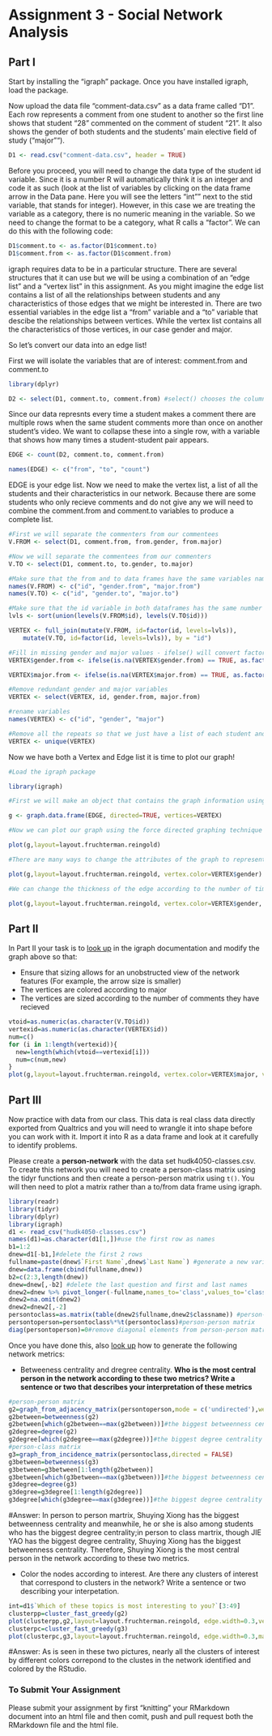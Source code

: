 # Assignment 3 - Social Network Analysis

## Part I
Start by installing the "igraph" package. Once you have installed igraph, load the package.

Now upload the data file "comment-data.csv" as a data frame called "D1". Each row represents a comment from one student to another so the first line shows that student "28" commented on the comment of student "21". It also shows the gender of both students and the students' main elective field of study ("major"").

```r
D1 <- read.csv("comment-data.csv", header = TRUE)
```

Before you proceed, you will need to change the data type of the student id variable. Since it is a number R will automatically think it is an integer and code it as such (look at the list of variables by clicking on the data frame arrow in the Data pane. Here you will see the letters "int"" next to the stid variable, that stands for integer). However, in this case we are treating the variable as a category, there is no numeric meaning in the variable. So we need to change the format to be a category, what R calls a "factor". We can do this with the following code:

```r
D1$comment.to <- as.factor(D1$comment.to)
D1$comment.from <- as.factor(D1$comment.from)
```

igraph requires data to be in a particular structure. There are several structures that it can use but we will be using a combination of an "edge list" and a "vertex list" in this assignment. As you might imagine the edge list contains a list of all the relationships between students and any characteristics of those edges that we might be interested in. There are two essential variables in the edge list a "from" variable and a "to" variable that descibe the relationships between vertices. While the vertex list contains all the characteristics of those vertices, in our case gender and major.

So let's convert our data into an edge list!

First we will isolate the variables that are of interest: comment.from and comment.to

```r
library(dplyr)

D2 <- select(D1, comment.to, comment.from) #select() chooses the columns
```

Since our data represnts every time a student makes a comment there are multiple rows when the same student comments more than once on another student's video. We want to collapse these into a single row, with a variable that shows how many times a student-student pair appears.

```r

EDGE <- count(D2, comment.to, comment.from)

names(EDGE) <- c("from", "to", "count")

```

EDGE is your edge list. Now we need to make the vertex list, a list of all the students and their characteristics in our network. Because there are some students who only recieve comments and do not give any we will need to combine the comment.from and comment.to variables to produce a complete list.

```r
#First we will separate the commenters from our commentees
V.FROM <- select(D1, comment.from, from.gender, from.major)

#Now we will separate the commentees from our commenters
V.TO <- select(D1, comment.to, to.gender, to.major)

#Make sure that the from and to data frames have the same variables names
names(V.FROM) <- c("id", "gender.from", "major.from")
names(V.TO) <- c("id", "gender.to", "major.to")

#Make sure that the id variable in both dataframes has the same number of levels
lvls <- sort(union(levels(V.FROM$id), levels(V.TO$id)))

VERTEX <- full_join(mutate(V.FROM, id=factor(id, levels=lvls)),
    mutate(V.TO, id=factor(id, levels=lvls)), by = "id")

#Fill in missing gender and major values - ifelse() will convert factors to numerical values so convert to character
VERTEX$gender.from <- ifelse(is.na(VERTEX$gender.from) == TRUE, as.factor(as.character(VERTEX$gender.to)), as.factor(as.character(VERTEX$gender.from)))

VERTEX$major.from <- ifelse(is.na(VERTEX$major.from) == TRUE, as.factor(as.character(VERTEX$major.to)), as.factor(as.character(VERTEX$major.from)))

#Remove redundant gender and major variables
VERTEX <- select(VERTEX, id, gender.from, major.from)

#rename variables
names(VERTEX) <- c("id", "gender", "major")

#Remove all the repeats so that we just have a list of each student and their characteristics
VERTEX <- unique(VERTEX)

```

Now we have both a Vertex and Edge list it is time to plot our graph!

```r
#Load the igraph package

library(igraph)

#First we will make an object that contains the graph information using our two dataframes EDGE and VERTEX. Notice that we have made "directed = TRUE" - our graph is directed since comments are being given from one student to another.

g <- graph.data.frame(EDGE, directed=TRUE, vertices=VERTEX)

#Now we can plot our graph using the force directed graphing technique - our old friend Fruchertman-Reingold!

plot(g,layout=layout.fruchterman.reingold)

#There are many ways to change the attributes of the graph to represent different characteristics of the newtork. For example, we can color the nodes according to gender.

plot(g,layout=layout.fruchterman.reingold, vertex.color=VERTEX$gender)

#We can change the thickness of the edge according to the number of times a particular student has sent another student a comment.

plot(g,layout=layout.fruchterman.reingold, vertex.color=VERTEX$gender, edge.width=EDGE$count)

````

## Part II

In Part II your task is to [look up](http://igraph.org/r/) in the igraph documentation and modify the graph above so that:

* Ensure that sizing allows for an unobstructed view of the network features (For example, the arrow size is smaller)
* The vertices are colored according to major
* The vertices are sized according to the number of comments they have recieved
```r
vtoid=as.numeric(as.character(V.TO$id))
vertexid=as.numeric(as.character(VERTEX$id))
num=c()
for (i in 1:length(vertexid)){
  new=length(which(vtoid==vertexid[i]))
  num=c(num,new)
}
plot(g,layout=layout.fruchterman.reingold, vertex.color=VERTEX$major, vertex.size=num*1.5,edge.arrow.size=0.3,margin=-0.1)
```

## Part III

Now practice with data from our class. This data is real class data directly exported from Qualtrics and you will need to wrangle it into shape before you can work with it. Import it into R as a data frame and look at it carefully to identify problems.

Please create a **person-network** with the data set hudk4050-classes.csv. To create this network you will need to create a person-class matrix using the tidyr functions and then create a person-person matrix using `t()`. You will then need to plot a matrix rather than a to/from data frame using igraph.
```r
library(readr)
library(tidyr)
library(dplyr)
library(igraph)
d1 <- read_csv("hudk4050-classes.csv")
names(d1)=as.character(d1[1,])#use the first row as names
b1=1:2
dnew=d1[-b1,]#delete the first 2 rows
fullname=paste(dnew$`First Name`,dnew$`Last Name`) #generate a new variable containing students' full names
dnew=data.frame(cbind(fullname,dnew))
b2=c(2:3,length(dnew))
dnew=dnew[,-b2] #delete the last question and first and last names
dnew2=dnew %>% pivot_longer(-fullname,names_to='class',values_to='classname')
dnew2=na.omit(dnew2)
dnew2=dnew2[,-2]
persontoclass=as.matrix(table(dnew2$fullname,dnew2$classname)) #person-class matrix
persontoperson=persontoclass%*%t(persontoclass)#person-person matrix
diag(persontoperson)=0#remove diagonal elements from person-person matrix
```
Once you have done this, also [look up](http://igraph.org/r/) how to generate the following network metrics:

* Betweeness centrality and dregree centrality. **Who is the most central person in the network according to these two metrics? Write a sentence or two that describes your interpretation of these metrics**
```r
#person-person matrix
g2=graph_from_adjacency_matrix(persontoperson,mode = c('undirected'),weighted = T)
g2between=betweenness(g2)
g2between[which(g2between==max(g2between))]#the biggest betweenness centrality
g2degree=degree(g2)
g2degree[which(g2degree==max(g2degree))]#the biggest degree centrality
#person-class matrix
g3=graph_from_incidence_matrix(persontoclass,directed = FALSE)
g3between=betweenness(g3)
g3between=g3between[1:length(g2between)]
g3between[which(g3between==max(g3between))]#the biggest betweenness centrality
g3degree=degree(g3)
g3degree=g3degree[1:length(g2degree)]
g3degree[which(g3degree==max(g3degree))]#the biggest degree centrality
```

#Answer: In person to person martrix, Shuying Xiong has the biggest betweenness centrality and meanwhile, he or she is also among students who has the biggest degree centrality;in person to class martrix, though JIE YAO has the biggest degree centrality, Shuying Xiong has the biggest betweenness centrality. Therefore, Shuying Xiong is the most central person in the network according to these two metrics.

* Color the nodes according to interest. Are there any clusters of interest that correspond to clusters in the network? Write a sentence or two describing your interpetation.
```r
int=d1$`Which of these topics is most interesting to you?`[3:49]
clusterpp=cluster_fast_greedy(g2)
plot(clusterpp,g2,layout=layout.fruchterman.reingold, edge.width=0.3,vertex.label.cex=0.3,vertex.color=int)
clusterpc=cluster_fast_greedy(g3)
plot(clusterpc,g3,layout=layout.fruchterman.reingold, edge.width=0.3,margin=-0.2,vertex.label.cex=0.5,vertex.color=int)
```

#Answer: As is seen in these two pictures, nearly all the clusters of interest by different colors correpond to the clustes in the network identified and colored by the RStudio.

### To Submit Your Assignment

Please submit your assignment by first "knitting" your RMarkdown document into an html file and then comit, push and pull request both the RMarkdown file and the html file.
